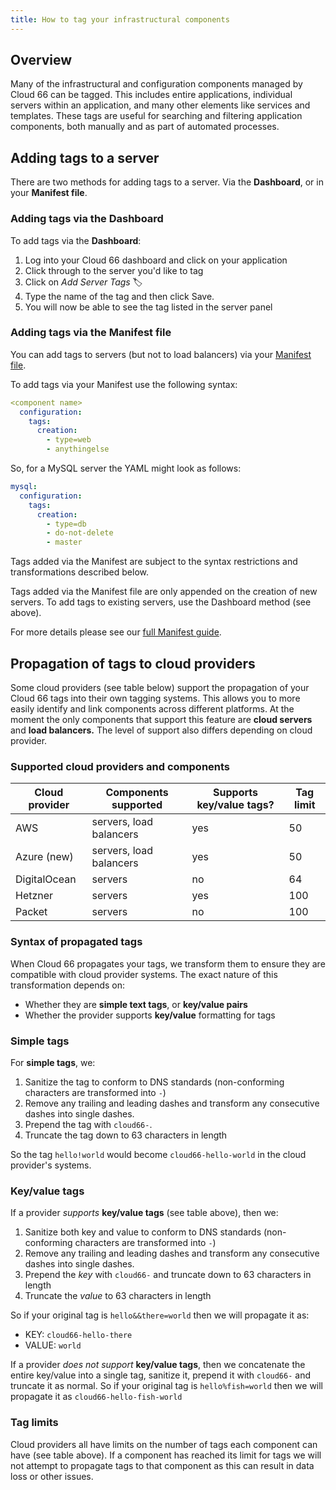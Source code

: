 ```yaml
---
title: How to tag your infrastructural components
---
```


## Overview

Many of the infrastructural and configuration components managed by Cloud 66 can be tagged. This includes entire applications, individual servers within an application, and many other elements like services and templates. These tags are useful for searching and filtering application components, both manually and as part of automated processes. 

## Adding tags to a server

There are two methods for adding tags to a server. Via the **Dashboard**, or in your **Manifest file**.

### Adding tags via the Dashboard

To add tags via the **Dashboard**:

1. Log into your Cloud 66 dashboard and click on your application
2. Click through to the server you'd like to tag
4. Click on *Add Server Tags* 🏷
5. Type the name of the tag and then click Save.
6. You will now be able to see the tag listed in the server panel

### Adding tags via the Manifest file

You can add tags to servers (but not to load balancers) via your [Manifest file](/:product/:version?/manifest/building-a-manifest-file).

To add tags via your Manifest use the following syntax:

```yaml
<component name>
  configuration:
    tags: 
      creation:
        - type=web
        - anythingelse
```

So, for a MySQL server the YAML might look as follows:

```yaml
mysql:
  configuration:
    tags:
      creation: 
        - type=db
        - do-not-delete
        - master
```

Tags added via the Manifest are subject to the syntax restrictions and transformations described below.

<Callout type="warning" title="Manifest changes only apply on server creation">
Tags added via the Manifest file are only appended on the creation of new servers. To add tags to existing servers, use the Dashboard method (see above).
</Callout>

For more details please see our [full Manifest guide](/:product/:version?/manifest/building-a-manifest-file).

## Propagation of tags to cloud providers

Some cloud providers (see table below) support the propagation of your Cloud 66 tags into their own tagging systems. This allows you to more easily identify and link components across different platforms. At the moment the only components that support this feature are **cloud servers** and **load balancers.** The level of support also differs depending on cloud provider. 

### Supported cloud providers and components

|Cloud provider|Components supported|Supports key/value tags?|Tag limit|
|--- |--- |--- |--- |
|AWS|servers, load balancers|yes|50|
|Azure (new)|servers, load balancers|yes|50|
|DigitalOcean|servers|no|64|
|Hetzner|servers|yes|100|
|Packet|servers|no|100|

### Syntax of propagated tags

When Cloud 66 propagates your tags, we transform them to ensure they are compatible with cloud provider systems. The exact nature of this transformation depends on:

- Whether they are **simple text tags**, or **key/value pairs**
- Whether the provider supports **key/value** formatting for tags

### Simple tags

For **simple tags**, we: 

1. Sanitize the tag to conform to DNS standards (non-conforming characters are transformed into `-`) 
2. Remove any trailing and leading dashes and transform any consecutive dashes into single dashes.
3. Prepend the tag with `cloud66-`. 
4. Truncate the tag down to 63 characters in length

So the tag `hello!world` would become `cloud66-hello-world` in the cloud provider's systems.

### Key/value tags

If a provider *supports* **key/value tags** (see table above), then we:

1. Sanitize both key and value to conform to DNS standards (non-conforming characters are transformed into `-`)
2. Remove any trailing and leading dashes and transform any consecutive dashes into single dashes.
3. Prepend the *key* with `cloud66-` and truncate down to 63 characters in length
4. Truncate the *value* to 63 characters in length

So if your original tag is `hello&&there=world` then we will propagate it as:

- KEY: `cloud66-hello-there`
- VALUE: `world`

If a provider *does not support* **key/value tags**, then we concatenate the entire key/value into a single tag, sanitize it, prepend it with `cloud66-` and truncate it as normal. So if your original tag is `hello%fish=world` then we will propagate it as `cloud66-hello-fish-world`

### Tag limits

Cloud providers all have limits on the number of tags each component can have (see table above). If a component has reached its limit for tags we will not attempt to propagate tags to that component as this can result in data loss or other issues.